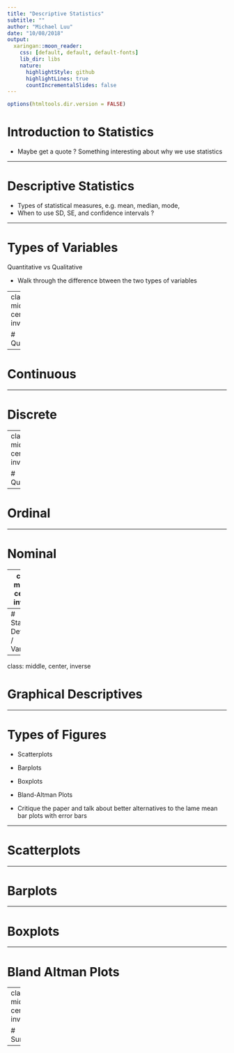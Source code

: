 ```yaml
---
title: "Descriptive Statistics"
subtitle: ""
author: "Michael Luu"
date: "10/08/2018"
output:
  xaringan::moon_reader:
    css: [default, default, default-fonts]
    lib_dir: libs
    nature:
      highlightStyle: github
      highlightLines: true
      countIncrementalSlides: false
---
```


```r
options(htmltools.dir.version = FALSE)
```

# Introduction to Statistics

- Maybe get a quote ? Something interesting about why we use statistics

---

# Descriptive Statistics

- Types of statistical measures, e.g. mean, median, mode, 
- When to use SD, SE, and confidence intervals ? 

---

# Types of Variables

Quantitative vs Qualitative 

- Walk through the difference btween the two types of variables 

---
class: middle, center, inverse

# Quantitative

---

# Continuous

---

# Discrete

---
class: middle, center, inverse

# Qualitative

---

# Ordinal

---

# Nominal

---
class: middle, center, inverse

# Measurement Error

---
# Standard Deviation / Variance

---
class: middle, center, inverse

# Graphical Descriptives

---

# Types of Figures

- Scatterplots
- Barplots
- Boxplots
- Bland-Altman Plots

- Critique the paper and talk about better alternatives to the lame mean bar plots with error bars 

---

# Scatterplots

---

# Barplots 

---

# Boxplots

---

# Bland Altman Plots

---
class: middle, center, inverse

# Summary

---















